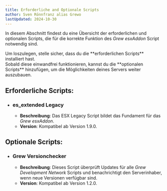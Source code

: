 ```yaml
---
title: Erforderliche and Optionale Scripts
author: Sven Rönnfranz alias Grewo
lastUpdated: 2024-10-30
---
```


In diesem Abschnitt findest du eine Übersicht der erforderlichen und optionalen Scripts, die für die korrekte Funktion des *Grew esxAddon* Script notwendig sind.
<Aside type="tip">
  Um loszulegen, stelle sicher, dass du die **erforderlichen Scripts** installiert hast.<br/>
  Sobald diese einwandfrei funktionieren, kannst du die **optionalen Scripts** hinzufügen, um die Möglichkeiten deines Servers weiter auszubauen.
</Aside>


## Erforderliche Scripts:
- ### <a href="https://github.com/esx-framework/esx-legacy" target="_blank" style="text-decoration: none;">es_extended Legacy</a>
  - **Beschreibung**: Das ESX Legacy Script bildet das Fundament für das *Grew esxAddon*.  
  - **Version**: Kompatibel ab Version 1.9.0.


## Optionale Scripts:
- ###  <a href="https://wiki.grew-development.de/grew_versionchecker/readme" target="_blank" style="text-decoration: none;">Grew Versionchecker</a>
  - **Beschreibung**: Dieses Script überprüft Updates für alle *Grew Development Network* Scripts und benachrichtigt den Serverinhaber, wenn neue Versionen verfügbar sind.
  - **Version**: Kompatibel ab Version 1.2.0.

